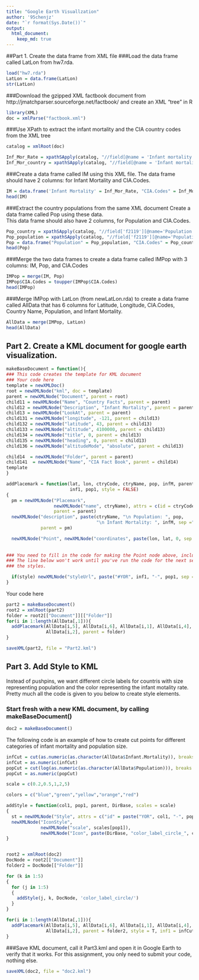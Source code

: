 ---
title: "Google Earth Visuallzation"
author: '95chenjz'
date: "`r format(Sys.Date())`"
output:
  html_document:
    keep_md: true
---
##Part 1.  Create the data frame from XML file
###Load the data frame called LatLon from hw7.rda.
```{r}
load("hw7.rda")
LatLon = data.frame(LatLon)
str(LatLon)
```

###Download the gzipped XML factbook document from http://jmatchparser.sourceforge.net/factbook/ and create an XML "tree" in R 
```{r}
library(XML)
doc = xmlParse("factbook.xml")
```

###Use XPath to extract the infant mortality and the CIA country codes from the XML tree
```{r}
catalog = xmlRoot(doc)

Inf_Mor_Rate = xpathSApply(catalog, "//field[@name = 'Infant mortality rate']/rank/@number")
Inf_Mor_country = xpathSApply(catalog, "//field[@name = 'Infant mortality rate']/rank/@country")
```

###Create a data frame called IM using this XML file.
The data frame should have 2 columns: for Infant Mortality and CIA.Codes.
```{r}
IM = data.frame('Infant Mortality' = Inf_Mor_Rate, "CIA.Codes" = Inf_Mor_country)
head(IM)
```

###Extract the country populations from the same XML document
Create a data frame called Pop using these data.  
This data frame should also have 2 columns, for Population and CIA.Codes.
```{r}
Pop_country = xpathSApply(catalog, "//field['f2119'][@name='Population']/rank/@country")
Pop_population = xpathSApply(catalog, "//field['f2119'][@name='Population']/rank/@number")
Pop = data.frame("Population" = Pop_population, "CIA.Codes" = Pop_country)
head(Pop)
```

###Merge the two data frames to create a data frame called IMPop with 3 columns: IM, Pop, and CIA.Codes
```{r}
IMPop = merge(IM, Pop)
IMPop$CIA.Codes = toupper(IMPop$CIA.Codes)
head(IMPop)
```

###Merge IMPop with LatLon (from newLatLon.rda) to create a data frame called AllData that has 6 columns for Latitude, Longitude, CIA.Codes, Country Name, Population, and Infant Mortality.
```{r}
AllData = merge(IMPop, LatLon)
head(AllData)
```

## Part 2.  Create a KML document for google earth visualization.

```{r}
makeBaseDocument = function(){
### This code creates the template for KML document 
### Your code here
template = newXMLDoc()
root = newXMLNode("kml", doc = template)
parent = newXMLNode("Document", parent = root)
child11 = newXMLNode("Name", "Country Facts", parent = parent)
child12 = newXMLNode("Description", "Infant Mortality", parent = parent)
child13 = newXMLNode("LookAt", parent = parent)
child131 = newXMLNode("longitude", -121, parent = child13)
child132 = newXMLNode("latitude", 43, parent = child13)
child133 = newXMLNode("altitude", 4100000, parent = child13)
child134 = newXMLNode("title", 0, parent = child13)
child135 = newXMLNode("heading", 0, parent = child13)
child136 = newXMLNode("altitudeMode", "absolute", parent = child13)

child14  = newXMLNode("Folder", parent = parent)
child141  = newXMLNode("Name", "CIA Fact Book", parent = child14)
template
}
```

```{r}
addPlacemark = function(lat, lon, ctryCode, ctryName, pop, infM, parent, 
                        inf1, pop1, style = FALSE)
{
  pm = newXMLNode("Placemark", 
                  newXMLNode("name", ctryName), attrs = c(id = ctryCode), 
                  parent = parent)
  newXMLNode("description", paste(ctryName, "\n Population: ", pop, 
                                  "\n Infant Mortality: ", infM, sep =""),
             parent = pm)

  newXMLNode("Point", newXMLNode("coordinates", paste(lon, lat, 0, sep = ",")), parent = pm )
  
  
### You need to fill in the code for making the Point node above, including coordinates.
### The line below won't work until you've run the code for the next section to set up
### the styles.

  if(style) newXMLNode("styleUrl", paste("#YOR", inf1, "-", pop1, sep = ''), parent = pm)
}
```


Your code here
```{r}
part2 = makeBaseDocument()
root2 = xmlRoot(part2)
folder = root2[["Document"]][["Folder"]]
for(i in 1:length(AllData[,1])){
  addPlacemark(AllData[i,5], AllData[i,6], AllData[i,1], AllData[i,4], AllData[i,3],
               AllData[i,2], parent = folder)
}

saveXML(part2, file = "Part2.kml")
```

## Part 3.  Add Style to KML
Instead of pushpins, we want different circle labels for countris with size representing population and the color representing the infant motality rate. Pretty much all the code is given to you below to create style elements. 

### Start fresh with a new KML document, by calling makeBaseDocument()
```{r}
doc2 = makeBaseDocument()
```

The following code is an example of how to create cut points for different categories of infant mortality and population size. 
```{r}
infCut = cut(as.numeric(as.character(AllData$Infant.Mortality)), breaks = c(0, 10, 25, 50, 75, 200))
infCut = as.numeric(infCut)
popCut = cut(log(as.numeric(as.character(AllData$Population))), breaks = 5)
popCut = as.numeric(popCut)
```


```{r}
scale = c(0.2,0.5,1,2,5)

colors = c("blue","green","yellow","orange","red")

addStyle = function(col1, pop1, parent, DirBase, scales = scale)
{
  st = newXMLNode("Style", attrs = c("id" = paste("YOR", col1, "-", pop1, sep="")), parent = parent)
  newXMLNode("IconStyle", 
             newXMLNode("scale", scales[pop1]), 
             newXMLNode("Icon", paste(DirBase, "color_label_circle_", colors[col1], ".png", sep ="")), parent = st)
}


root2 = xmlRoot(doc2)
DocNode = root2[["Document"]]
folder2 = DocNode[["Folder"]]

for (k in 1:5)
{
  for (j in 1:5)
  {
    addStyle(j, k, DocNode, 'color_label_circle/')
  }
}
```


```{r}
for(i in 1:length(AllData[,1])){
  addPlacemark(AllData[i,5], AllData[i,6], AllData[i,1], AllData[i,4], AllData[i,3],
               AllData[i,2], parent = folder2, style = T, inf1 = infCut[i], pop1 = popCut[i])
}
```
###Save KML document, call it Part3.kml and open it in Google Earth to verify that it works.  For this assignment, you only need to submit your code, nothing else.  
```{r}
saveXML(doc2, file = "doc2.kml")
```







